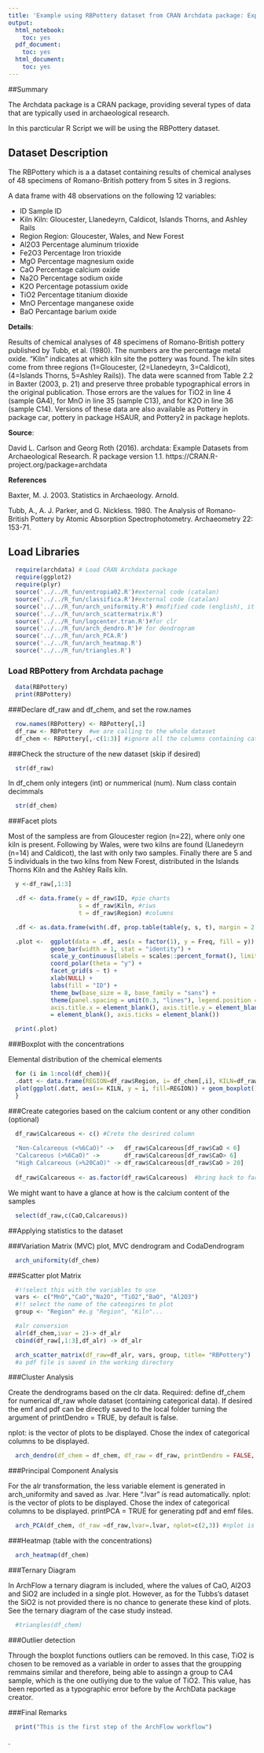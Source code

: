```yaml
---
title: 'Example using RBPottery dataset from CRAN Archdata package: Exploratory analysis of archaeological ceramic compositions'
output:
  html_notebook:
    toc: yes
  pdf_document:
    toc: yes
  html_document:
    toc: yes
---
```


##Summary

The Archdata package is a CRAN package, providing several types of data that are typically used in archaeological research. 

In this parcticular R Script we will be using the RBPottery dataset.

## Dataset Description

The RBPottery which is a a dataset containing results of chemical analyses of 48 specimens of Romano-British pottery from 5 sites in 3 regions. 

A data frame with 48 observations on the following 12 variables:

* ID Sample ID
* Kiln Kiln: Gloucester, Llanedeyrn, Caldicot, Islands Thorns, and Ashley Rails
* Region Region: Gloucester, Wales, and New Forest
* Al2O3 Percentage aluminum trioxide
* Fe2O3 Percentage Iron trioxide
* MgO Percentage magnesium oxide
* CaO Percentage calcium oxide
* Na2O Percentage sodium oxide
* K2O Percentage potassium oxide
* TiO2 Percentage titanium dioxide
* MnO Percentage manganese oxide
* BaO Percantage barium oxide

**Details**:

Results of chemical analyses of 48 specimens of Romano-British pottery published by Tubb, et al.
(1980). The numbers are the percentage metal oxide. "Kiln" indicates at which kiln site the pottery
was found. The kiln sites come from three regions (1=Gloucester, (2=Llanedeyrn, 3=Caldicot),
(4=Islands Thorns, 5=Ashley Rails)). The data were scanned from Table 2.2 in Baxter (2003, p.
21) and preserve three probable typographical errors in the original publication. Those errors are
the values for TiO2 in line 4 (sample GA4), for MnO in line 35 (sample C13), and for K2O in line
36 (sample C14). Versions of these data are also available as Pottery in package car, pottery in
package HSAUR, and Pottery2 in package heplots.

**Source**:

David L. Carlson and Georg Roth (2016). archdata: Example Datasets from Archaeological
Research. R package version 1.1. https://CRAN.R-project.org/package=archdata

**References**

Baxter, M. J. 2003. Statistics in Archaeology. Arnold.

Tubb, A., A. J. Parker, and G. Nickless. 1980. The Analysis of Romano-British Pottery by Atomic
Absorption Spectrophotometry. Archaeometry 22: 153-71.

## Load Libraries
```r
  require(archdata) # Load CRAN Archdata package
  require(ggplot2)
  require(plyr)
  source('../../R_fun/entropia02.R')#external code (catalan)
  source('../../R_fun/classifica.R')#external code (catalan)
  source('../../R_fun/arch_uniformity.R') #mofified code (english), it uses functions from entropia02.R and classifica.R
  source('../../R_fun/arch_scattermatrix.R')
  source('../../R_fun/logcenter.tran.R')#for clr 
  source('../../R_fun/arch_dendro.R')# for dendrogram
  source('../../R_fun/arch_PCA.R')
  source('../../R_fun/arch_heatmap.R')
  source('../../R_fun/triangles.R')
```

### Load RBPottery from Archdata pachage
```r
  data(RBPottery)
  print(RBPottery)
```

###Declare df_raw and df_chem, and set the row.names
```r
  row.names(RBPottery) <- RBPottery[,1]
  df_raw <- RBPottery  #we are calling to the whole dataset
  df_chem <- RBPottery[,-c(1:3)] #ignore all the columns containing categorical data, 9 in this case. 
```

###Check the structure of the new dataset (skip if desired)
```r
  str(df_raw)
```
In df_chem only integers (int) or nummerical (num). Num class contain decimmals 
```r
  str(df_chem)
```

###Facet plots

Most of the sampless are from Gloucester region (n=22), where only one kiln is present. Following by Wales, were two kilns are found (Llanedeyrn (n=14) and Caldicot), the last with only two samples. Finally there are 5 and 5 individuals in the two kilns from New Forest, distributed in the Islands Thorns Kiln and the Ashley Rails kiln.

```r
  y <-df_raw[,1:3]

  .df <- data.frame(y = df_raw$ID, #pie charts
                    s = df_raw$Kiln, #riws 
                    t = df_raw$Region) #columns

  .df <- as.data.frame(with(.df, prop.table(table(y, s, t), margin = 2:3)))

  .plot <-  ggplot(data = .df, aes(x = factor(1), y = Freq, fill = y)) + 
            geom_bar(width = 1, stat = "identity") + 
            scale_y_continuous(labels = scales::percent_format(), limits = c(0, 1)) + 
            coord_polar(theta = "y") + 
            facet_grid(s ~ t) + 
            xlab(NULL) + 
            labs(fill = "ID") + 
            theme_bw(base_size = 8, base_family = "sans") + 
            theme(panel.spacing = unit(0.3, "lines"), legend.position = "right", 
            axis.title.x = element_blank(), axis.title.y = element_blank(), axis.text.y 
            = element_blank(), axis.ticks = element_blank())

  print(.plot)
```

###Boxplot with the concentrations

Elemental distribution of the chemical elements
```r
  for (i in 1:ncol(df_chem)){
  .datt <- data.frame(REGION=df_raw$Region, i= df_chem[,i], KILN=df_raw$Kiln)
  plot(ggplot(.datt, aes(x= KILN, y = i, fill=REGION)) + geom_boxplot() + ylab(colnames(df_chem)[i]))
  }
```

###Create categories based on the calcium content or any other condition (optional)
```r
  df_raw$Calcareous <- c() #Crete the desrired column
  
  "Non-Calcareous (<%6CaO)" ->   df_raw$Calcareous[df_raw$CaO < 6]
  "Calcareous (>%6CaO)" ->       df_raw$Calcareous[df_raw$CaO> 6]
  "High Calcareous (>%20CaO)" -> df_raw$Calcareous[df_raw$CaO > 20]
   
  df_raw$Calcareous <- as.factor(df_raw$Calcareous)  #bring back to factors
```

We might want to have a glance at how is the calcium content of the samples 
```r
  select(df_raw,c(CaO,Calcareous)) 
```
##Applying statistics to the dataset

###Variation Matrix (MVC) plot, MVC dendrogram and CodaDendrogram

```r
  arch_uniformity(df_chem)
```

###Scatter plot Matrix
```r
  #!!select this with the variables to use 
  vars <- c("MnO","CaO","Na2O", "TiO2","BaO", "Al2O3") 
  #!! select the name of the cateogires to plot
  group <- "Region" #e.g "Region", "Kiln"...

  #alr conversion
  alr(df_chem,ivar = 2)-> df_alr
  cbind(df_raw[,1:3],df_alr) -> df_alr

  arch_scatter_matrix(df_raw=df_alr, vars, group, title= "RBPottery")
  #a pdf file is saved in the working directory
```

###Cluster Analysis

Create the dendrograms based on the clr data. Required: define df_chem for numerical df_raw whole dataset (containing categorical data). If desired the emf and pdf can be directly saved to the local folder turning the argument of printDendro = TRUE, by default is false.

nplot: is the vector of plots to be displayed. Chose the index of categorical columns to be displayed. 

```r
  arch_dendro(df_chem = df_chem, df_raw = df_raw, printDendro = FALSE, nplot=c(2,3))
```

###Principal Component Analysis 

For the alr transformation, the less variable element is generated in arch_uniformity and saved as .lvar.
Here ".lvar" is read automatically. 
nplot: is the vector of plots to be displayed. Chose the index of categorical columns to be displayed. 
printPCA = TRUE for generating pdf and emf files. 

```r
  arch_PCA(df_chem, df_raw =df_raw,lvar=.lvar, nplot=c(2,3)) #nplot is the vector containing categories to be shown
```

###Heatmap (table with the concentrations)
```r
  arch_heatmap(df_chem)
```

###Ternary Diagram

In ArchFlow a ternary diagram is included, where the values of CaO, \ch Al2O3 and \ch SiO2 are included in a single plot. However, as for the Tubbs's dataset the \ch SiO2 is not provided there is no chance to generate these kind of plots. See the ternary diagram of the case study instead. 
 

```r
  #triangles(df_chem)
```

###Outlier detection 

Through the boxplot functions outliers can be removed. 
In this case, TiO2 is chosen to be removed as a variable in order to asses that the groupping remmains similar and therefore, being able to assingn a group to CA4 sample, which is the one outliying due to the value of TiO2. This value, has been reported as a typographic error before by the ArchData package creator. 


###Final Remarks

```r
  print("This is the first step of the ArchFlow workflow")
```










.


